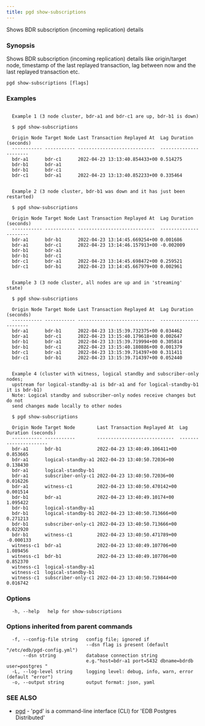 ```yaml
---
title: pgd show-subscriptions
---
```


Shows BDR subscription (incoming replication) details

### Synopsis


Shows BDR subscription (incoming replication) details like origin/target node,
timestamp of the last replayed transaction, lag between now and the last
replayed transaction etc.

```
pgd show-subscriptions [flags]
```

### Examples

```

  Example 1 (3 node cluster, bdr-a1 and bdr-c1 are up, bdr-b1 is down)

  $ pgd show-subscriptions

  Origin Node Target Node Last Transaction Replayed At  Lag Duration (seconds)
  ----------- ----------- ----------------------------  ----------------------
  bdr-a1      bdr-c1      2022-04-23 13:13:40.854433+00 0.514275
  bdr-b1      bdr-a1
  bdr-b1      bdr-c1
  bdr-c1      bdr-a1      2022-04-23 13:13:40.852233+00 0.335464


  Example 2 (3 node cluster, bdr-b1 was down and it has just been restarted)

  $ pgd show-subscriptions

  Origin Node Target Node Last Transaction Replayed At  Lag Duration (seconds)
  ----------- ----------- ----------------------------  ----------------------
  bdr-a1      bdr-b1      2022-04-23 13:14:45.669254+00 0.001686
  bdr-a1      bdr-c1      2022-04-23 13:14:46.157913+00 -0.002009
  bdr-b1      bdr-a1
  bdr-b1      bdr-c1
  bdr-c1      bdr-a1      2022-04-23 13:14:45.698472+00 0.259521
  bdr-c1      bdr-b1      2022-04-23 13:14:45.667979+00 0.002961


  Example 3 (3 node cluster, all nodes are up and in 'streaming' state)

  $ pgd show-subscriptions

  Origin Node Target Node Last Transaction Replayed At  Lag Duration (seconds)
  ----------- ----------- ----------------------------  ----------------------
  bdr-a1      bdr-b1      2022-04-23 13:15:39.732375+00 0.034462
  bdr-a1      bdr-c1      2022-04-23 13:15:40.179618+00 0.002647
  bdr-b1      bdr-a1      2022-04-23 13:15:39.719994+00 0.305814
  bdr-b1      bdr-c1      2022-04-23 13:15:40.180886+00 0.001379
  bdr-c1      bdr-a1      2022-04-23 13:15:39.714397+00 0.311411
  bdr-c1      bdr-b1      2022-04-23 13:15:39.714397+00 0.052440


  Example 4 (cluster with witness, logical standby and subscriber-only nodes;
  upstream for logical-standby-a1 is bdr-a1 and for logical-standby-b1 it is bdr-b1)
  Note: Logical standby and subscriber-only nodes receive changes but do not
  send changes made locally to other nodes

  $ pgd show-subscriptions

  Origin Node Target Node        Last Transaction Replayed At  Lag Duration (seconds)
  ----------- -----------        ----------------------------  ----------------------
  bdr-a1      bdr-b1             2022-04-23 13:40:49.106411+00 0.853665
  bdr-a1      logical-standby-a1 2022-04-23 13:40:50.72036+00  0.138430
  bdr-a1      logical-standby-b1
  bdr-a1      subscriber-only-c1 2022-04-23 13:40:50.72036+00  0.016226
  bdr-a1      witness-c1         2022-04-23 13:40:50.470142+00 0.001514
  bdr-b1      bdr-a1             2022-04-23 13:40:49.10174+00  1.095422
  bdr-b1      logical-standby-a1
  bdr-b1      logical-standby-b1 2022-04-23 13:40:50.713666+00 0.271213
  bdr-b1      subscriber-only-c1 2022-04-23 13:40:50.713666+00 0.022920
  bdr-b1      witness-c1         2022-04-23 13:40:50.471789+00 -0.000133
  witness-c1  bdr-a1             2022-04-23 13:40:49.107706+00 1.089456
  witness-c1  bdr-b1             2022-04-23 13:40:49.107706+00 0.852370
  witness-c1  logical-standby-a1
  witness-c1  logical-standby-b1
  witness-c1  subscriber-only-c1 2022-04-23 13:40:50.719844+00 0.016742

```

### Options

```
  -h, --help   help for show-subscriptions
```

### Options inherited from parent commands

```
  -f, --config-file string   config file; ignored if
                             --dsn flag is present (default "/etc/edb/pgd-config.yml")
      --dsn string           database connection string
                             e.g."host=bdr-a1 port=5432 dbname=bdrdb user=postgres "
  -L, --log-level string     logging level: debug, info, warn, error (default "error")
  -o, --output string        output format: json, yaml
```

### SEE ALSO

* [pgd](pgd.md)	 - 'pgd' is a command-line interface (CLI) for 'EDB Postgres Distributed'


